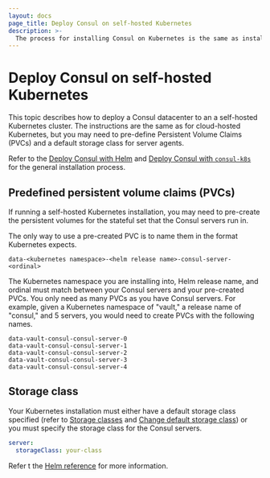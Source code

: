 ```yaml
---
layout: docs
page_title: Deploy Consul on self-hosted Kubernetes
description: >-
  The process for installing Consul on Kubernetes is the same as installing it on cloud-hosted k8s platforms, but requires additional configuration. Learn how to pre-define Persistent Volume Claims (PVCs) and a default storage class for server agents.
---
```


# Deploy Consul on self-hosted Kubernetes

This topic describes how to deploy a Consul datacenter to an a self-hosted Kubernetes cluster. The instructions are the same as for cloud-hosted Kubernetes, but you may need to pre-define Persistent Volume Claims (PVCs) and a default storage class for server agents.

Refer to the [Deploy Consul with Helm](/consul/docs/deploy/server/k8s/helm) and [Deploy Consul with `consul-k8s`](/consul/docs/deploy/server/k8s/consul-k8s) for the general installation process.

## Predefined persistent volume claims (PVCs)

If running a self-hosted Kubernetes installation, you may need to pre-create the persistent volumes for the stateful set that the Consul servers run in.

The only way to use a pre-created PVC is to name them in the format Kubernetes expects.

```text
data-<kubernetes namespace>-<helm release name>-consul-server-<ordinal>
```

The Kubernetes namespace you are installing into, Helm release name, and ordinal must match between your Consul servers and your pre-created PVCs. You only need as many PVCs as you have Consul servers. For example, given a Kubernetes namespace of "vault," a release name of "consul," and 5 servers, you would need to create PVCs with the following names.

```text
data-vault-consul-consul-server-0
data-vault-consul-consul-server-1
data-vault-consul-consul-server-2
data-vault-consul-consul-server-3
data-vault-consul-consul-server-4
```

## Storage class

Your Kubernetes installation must either have a default storage class specified (refer to [Storage classes](https://kubernetes.io/docs/concepts/storage/storage-classes/) and [Change default storage class](https://kubernetes.io/docs/tasks/administer-cluster/change-default-storage-class/)) or you must specify the storage class for the Consul servers.

```yaml
server:
  storageClass: your-class
```

Refer t the [Helm reference](/consul/docs/reference/k8s/helm#v-server-storageclass) for more information.